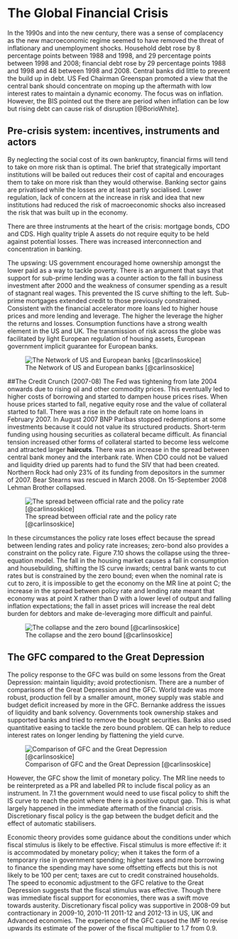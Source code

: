 # The Global Financial Crisis {#GFC}
In the 1990s and into the new century, there was a sense of complacency as the new macroeconomic regime seemed to have removed the threat of inflationary and unemployment shocks. Household debt rose by 8 percentage points between 1988 and 1998, and 29 percentage points between 1998 and 2008; financial debt rose by 29 percentage points 1988 and 1998 and 48 between 1998 and 2008. Central banks did little to prevent the build up in debt.  US Fed Chairman Greenspan promoted a view that the central bank should concentrate on moping up the aftermath with low interest rates to maintain a dynamic economy. The focus was on inflation.  However, the BIS pointed out the there are period when inflation can be low but rising debt can cause risk of disruption [@BorioWhite].

## Pre-crisis system: incentives, instruments and actors
By neglecting the social cost of its own bankruptcy, financial firms will tend to take on more risk than is optimal. The brief that strategically important institutions will be bailed out reduces their cost of capital and encourages them to take on more risk than they would otherwise. Banking sector gains are privatised while the losses are at least partly socialised. Lower regulation, lack of concern at the increase in risk and idea that new institutions had reduced the risk of macroeconomic shocks also increased the risk that was built up in the economy. 

There are three instruments at the heart of the crisis:  mortgage bonds, CDO and CDS. High quality triple A assets do not require equity to be held against potential losses.  There was increased interconnection and concentration in banking. 

The upswing: US government encouraged home ownership amongst the lower paid as a way to tackle poverty. There is an argument that says that support for sub-prime lending was a counter action to the fall in business investment after 2000 and the weakness of consumer spending as a result of stagnant real wages. This prevented the IS curve shifting to the left. Sub-prime mortgages extended credit to those previously constrained. Consistent with the financial accelerator more loans led to higher house prices and more lending and leverage. The higher the leverage the higher the returns and losses. Consumption functions have a strong wealth element in the US and UK. The transmission of risk across the globe was facilitated by light European regulation of housing assets, European government implicit guarantee for European banks. 

![The Network of US and European banks [@carlinsoskice]](./Figures/GFC/EUbankUSCDO.png)

##The Credit Crunch (2007-08)
The Fed was tightening from late 2004 onwards due to rising oil and other commodity prices. This eventually led to higher costs of borrowing and started to dampen house prices rises. When house prices started to fall, negative equity rose and the value of collateral started to fall. There was a rise in the default rate on home loans in February 2007. In August 2007 BNP Paribas stopped redemptions at some investments because it could not value its structured products. Short-term funding using housing securities as collateral became difficult. As financial tension increased other forms of collateral started to become less welcome and attracted larger **haircuts**. There was an increase in the spread between central bank money and the interbank rate. When CDO could not be valued and liquidity dried up parents had to fund the SIV that had been created. Northern Rock had only 23% of its funding from depositors in the summer of 2007. Bear Stearns was rescued in March 2008. On 15-September 2008 Lehman Brother collapsed. 

![The spread between official rate and the policy rate [@carlinsoskice]](./Figures/GFC/spread.png)

In these circumstances the policy rate loses effect because the spread between lending rates and policy rate increases; zero-bond also provides a constraint on the policy rate. Figure 7.10 shows the collapse using the three-equation model. The fall in the housing market causes a fall in consumption and housebuilding, shifting the IS curve inwards; central bank wants to cut rates but is constrained by the zero bound; even when the nominal rate is cut to zero, it is impossible to get the economy on the MR line at point C; the increase in the spread between policy rate and lending rate meant that economy was at point X rather than D with a lower level of output and falling inflation expectations; the fall in asset prices will increase the real debt burden for debtors and make de-leveraging more difficult and painful. 

![The collapse and the zero bound [@carlinsoskice]](./Figures/GFC/zerobound.jpg)

## The GFC compared to the Great Depression
The policy response to the GFC was build on some lessons from the Great Depression: maintain liquidity; avoid protectionism. There are a number of comparisons of the Great Depression and the GFC. World trade was more robust, production fell by a smaller amount, money supply was stable and budget deficit increased by more in the GFC. Bernanke address the issues of liquidity and bank solvency. Governments took ownership stakes and supported banks and tried to remove the bought securities. Banks also used quantitative easing to tackle the zero bound problem. QE can help to reduce interest rates on longer lending by flattening the yield curve. 

![Comparison of GFC and the Great Depression [@carlinsoskice]](./Figures/GFC/GFCGD.png)

However, the GFC show the limit of monetary policy. The MR line needs to be reinterpreted as a PR and labelled PR to include fiscal policy as an instrument. In 7.1 the government would need to use fiscal policy to shift the IS curve to reach the point where there is a positive output gap. This is what largely happened in the immediate aftermath of the financial crisis. Discretionary fiscal policy is the gap between the budget deficit and the effect of automatic stabilisers. 

Economic theory provides some guidance about the conditions under which fiscal stimulus is likely to be effective.  Fiscal stimulus is more effective if: it is accommodated by monetary policy; when it takes the form of a temporary rise in government spending; higher taxes and more borrowing to finance the spending may have some offsetting effects but this is not likely to be 100 per cent; taxes are cut to credit constrained households. The speed to economic adjustment to the GFC relative to the Great Depression suggests that the fiscal stimulus was effective. Though there was immediate fiscal support for economies, there was a swift move towards austerity. Discretionary fiscal policy was supportive in 2008-09 but contractionary in 2009-10, 2010-11 2011-12 and 2012-13 in US, UK and Advanced economies. The experience of the GFC caused the IMF to revise upwards its estimate of the power of the fiscal multiplier to 1.7 from 0.9. 

